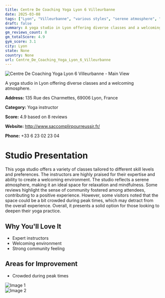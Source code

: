 ```yaml
---
title: Centre De Coaching Yoga Lyon 6 Villeurbanne
date: 2025-03-08
tags: ["Lyon", "Villeurbanne", "various styles", "serene atmosphere", "community-focused", "Lyon"]  
draft: false
summary: A yoga studio in Lyon offering diverse classes and a welcoming atmosphere.
gm_reviews_count: 8
gm_totalScore: 4.9
gym_score: 3.1
city: Lyon
state: None
country: None
url: Centre_De_Coaching_Yoga_Lyon_6_Villeurbanne
---
```


<div className="aspect-[16/9] relative my-8">
  <img 
    src="https://lh5.googleusercontent.com/p/AF1QipMAIJ1SupZLoo5tgtVeY9a-LX99RTScLsY_GqFs=w1920-h1080-k-no"
    alt="Centre De Coaching Yoga Lyon 6 Villeurbanne - Main View"
    className="object-cover absolute inset-0 w-full h-full rounded-lg"
  />
</div>

A yoga studio in Lyon offering diverse classes and a welcoming atmosphere.

**Address:** 135 Rue des Charmettes, 69006 Lyon, France

**Category:** Yoga instructor

**Score:** 4.9 based on 8 reviews

**Website:** http://www.saccomplirpourreussir.fr/

**Phone:** +33 6 23 02 23 04

# Studio Presentation

This yoga studio offers a variety of classes tailored to different skill levels and preferences. The instructors are highly praised for their expertise and ability to create a welcoming environment.
The studio reflects a serene atmosphere, making it an ideal space for relaxation and mindfulness. Some reviews highlight the sense of community fostered among attendees, contributing to a positive experience.
However, some visitors noted that the space could be a bit crowded during peak times, which may detract from the overall experience. Overall, it presents a solid option for those looking to deepen their yoga practice.

## Why You'll Love It

- Expert instructors
- Welcoming environment
- Strong community feeling

## Areas for Improvement

- Crowded during peak times

<div className="grid grid-cols-1 xl:grid-cols-2 gap-4 my-8">
<div className="aspect-[4/3] relative"><img src="https://streetviewpixels-pa.googleapis.com/v1/thumbnail?panoid=9m0shQsa1AZVbMF_9pzA9w&cb_client=maps_sv.tactile.gps&w=203&h=100&yaw=72.96972&pitch=0&thumbfov=100" alt="Image 1" className="object-cover absolute inset-0 w-full h-full rounded-lg" /></div>
<div className="aspect-[4/3] relative"><img src="https://lh5.googleusercontent.com/p/AF1QipMzGyNPrTyj_Dp5FYxpsyU2U2JNvzg7CZe5IsU_=w1920-h1080-k-no" alt="Image 2" className="object-cover absolute inset-0 w-full h-full rounded-lg" /></div>
</div>
